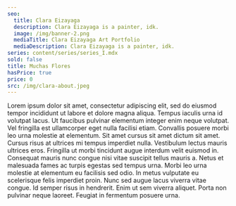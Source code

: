 ```yaml
---
seo:
  title: Clara Eizayaga
  description: Clara Eizayaga is a painter, idk.
  image: /img/banner-2.png
  mediaTitle: Clara Eizayaga Art Portfolio
  mediaDescription: Clara Eizayaga is a painter, idk.
series: content/series/series_I.mdx
sold: false
title: Muchas Flores
hasPrice: true
price: 0
src: /img/clara-about.jpeg
---
```


Lorem ipsum dolor sit amet, consectetur adipiscing elit, sed do eiusmod tempor incididunt ut labore et dolore magna aliqua. Tempus iaculis urna id volutpat lacus. Ut faucibus pulvinar elementum integer enim neque volutpat. Vel fringilla est ullamcorper eget nulla facilisi etiam. Convallis posuere morbi leo urna molestie at elementum. Sit amet cursus sit amet dictum sit amet. Cursus risus at ultrices mi tempus imperdiet nulla. Vestibulum lectus mauris ultrices eros. Fringilla ut morbi tincidunt augue interdum velit euismod in. Consequat mauris nunc congue nisi vitae suscipit tellus mauris a. Netus et malesuada fames ac turpis egestas sed tempus urna. Morbi leo urna molestie at elementum eu facilisis sed odio. In metus vulputate eu scelerisque felis imperdiet proin. Nunc sed augue lacus viverra vitae congue. Id semper risus in hendrerit. Enim ut sem viverra aliquet. Porta non pulvinar neque laoreet. Feugiat in fermentum posuere urna.
